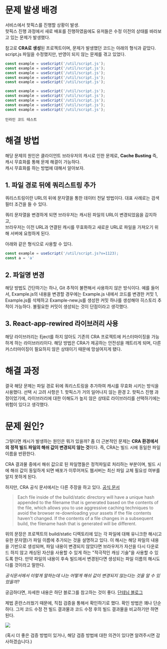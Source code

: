 # 문제 발생 배경

서비스에서 핫픽스를 진행할 상황이 발생.  
핫픽스 진행 과정에서 새로 배포를 진행하였음에도 유저들은 수정 이전의 상태를 바라보고 있는 문제가 발생했다.

참고로 **CRA로 생성**된 프로젝트이며, 문제가 발생했던 코드는 아래의 형식과 같았다.  
script.js 파일을 수정했지만, 반영이 되지 않는 문제를 겪고 있었다.

```javascript showLineNumbers {2}
const example = useScript('/util/script.js');
const example = useScript('/util/script.js');
const example = useScript('/util/script.js');
const example = useScript('/util/script.js');
const example = useScript('/util/script.js');
```

```javascript {2} {3}#minus {4}#plus
const example = useScript('/util/script.js');
const example = useScript('/util/script.js');
const example = useScript('/util/script.js');
const example = useScript('/util/script.js');
const example = useScript('/util/script.js');
```

`인라인 코드 테스트`

# 해결 방법

해당 문제의 원인은 클라이언트 브라우저의 캐시로 인한 문제로, **Cache Busting** 즉, 캐시 무효화를 통해 문제 해결이 가능하다.  
캐시 무효화를 하는 방법에 대해서 알아보자.

## 1. 파일 경로 뒤에 쿼리스트링 추가

쿼리스트링이란 URL의 뒤에 문자열을 통한 데이터 전달 방법이다. 대표 사례로는 검색 필터 조건을 들 수 있다.

쿼리 문자열을 변경하게 되면 브라우저는 캐시된 파일의 URL이 변경되었음을 감지하고,  
브라우저는 이전 URL과 연결된 캐시를 무효화하고 새로운 URL로 파일을 가져오기 위해 서버에 요청하게 된다.

아래와 같은 형식으로 사용할 수 있다.

```javascript
const example = useScript('/util/script.js?v=1123);
const a = 'a'
```

## 2. 파일명 변경

해당 방법도 간단하기는 하나, Git 추적이 불편해서 사용하지 않은 방식이다.
예를 들어서, Example.js의 내용을 변경할 경우에는 Example.js 내에서 코드를 변경한 커밋 1, Example.js를 삭제하고 Example-new.js를 생성한 커밋 하나를 생성해야 히스토리 추적이 가능하다. 불필요한 커밋이 생성되는 것이 단점이라고 생각했다.

## 3. React-app-rewired 라이브러리 사용

해당 라이브러리는 Eject를 하지 않아도 기존의 CRA 프로젝트에 커스터마이징을 가능하게 하는 라이브러리이다. 해당 방법은 CRA가 제공하는 안전성을 깨트리게 되며, 다른 커스터마이징이 필요하지 않은 상태이기 때문에 망설여지게 됐다.

# 해결 과정

결국 해당 문제는 파일 경로 뒤에 쿼리스트링을 추가하여 캐시를 무효화 시키는 방식을 사용했다.
선택 시 고려 사항은 1. 핫픽스가 거의 일어나지 않는 환경 2. 핫픽스 진행 과정이었기에, 라이브러리에 대한 이해도가 높지 않은 상태로 라이브러리를 선택하기에는 위험이 있다고 생각했다.

# 문제 원인?

그렇다면 캐시가 발생하는 원인은 뭐가 있을까?
좀 더 근본적인 문제는 **CRA 환경에서의 정적 빌드 파일의 해쉬 값이 변경되지 않는 것**이다. 즉, CRA는 빌드 시에 동일한 파일이름을 반환한다.

CRA 결과물 중에서 해쉬 값으로 된 파일명들은 정적파일로 처리하는 부분이며, 빌드 시에 해쉬 값이 동일하게 되면 배포가 이루어져도 웹서버는 최신 파일 교체 필요성 여부를 알지 못하게 된다.

하지만, CRA 공식 문서에서는 다른 주장을 하고 있다.
[공식 문서](https://create-react-app.dev/docs/production-build/)

> Each file inside of the build/static directory will have a unique hash appended to the filename that is generated based on the contents of the file, which allows you to use aggressive caching techniques to avoid the browser re-downloading your assets if the file contents haven't changed. If the contents of a file changes in a subsequent build, the filename hash that is generated will be different.

위의 문장은 프로젝트의 build/static 디렉토리에 있는 각 파일에 대해 유니크한 해시(고유한 문자열)가 파일 이름에 추가되는 것을 설명하고 있다. 이 해시는 해당 파일의 내용을 기반으로 생성되며, 파일 내용이 변경되지 않았다면 브라우저가 자산을 다시 다운로드 하지 않고 캐싱된 자산을 사용할 수 있게 하는 "적극적인 캐싱 기술"을 사용할 수 있도록 한다. 만약 파일의 내용이 후속 빌드에서 변경된다면 생성되는 파일 이름의 해시도 다를 것이라고 말한다.

_공식문서에서 이렇게 말하는데 나는 어떻게 해쉬 값이 변경되지 않는다는 것을 알 수 있었을까?_

궁금하다면, 자세한 내용은 하단 블로그를 참고하는 것이 좋다.
[단테님 블로그](https://velog.io/@jay/it-is-nothing-but-static-file-cache)

제법 혼란스러웠기 때문에, 직접 검증을 통해서 확인하기로 했다.
확인 방법은 꽤나 단순하다. 그저 코드 수정 전 빌드 결과물과 코드 수정 후의 빌드 결과물을 비교하기만 하면 된다.

![](https://velog.velcdn.com/images/minzyaaaaaa/post/8139b958-be68-4d88-9d63-276527b3ee2f/image.png)

(혹시 더 좋은 검증 방법이 있거나, 해당 검증 방법에 대한 의견이 있다면 알려주시면 감사하겠습니다.)
